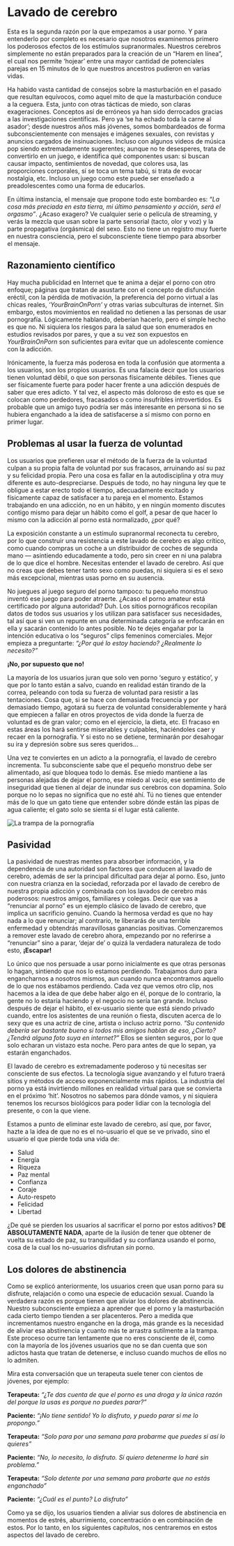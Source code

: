 # Lavado de cerebro {#lavado-de-cerebro}

Esta es la segunda razón por la que empezamos a usar porno. Y para entenderlo por completo es necesario que nosotros examinemos primero los poderosos efectos de los estímulos supranormales. Nuestros cerebros simplemente no están preparados para la creación de un “Harem en línea”, el cual nos permite ‘hojear’ entre una mayor cantidad de potenciales parejas en 15 minutos de lo que nuestros ancestros pudieron en varias vidas.

Ha habido vasta cantidad de consejos sobre la masturbación en el pasado que resultan equívocos, como aquel mito de que la masturbación conduce a la ceguera. Esta, junto con otras tácticas de miedo, son claras exageraciones. Conceptos así de erróneos ya han sido derrocados gracias a las investigaciones científicas. Pero ya ‘se ha echado toda la carne al asador’; desde nuestros años más jóvenes, somos bombardeados de forma subconscientemente con mensajes e imágenes sexuales, con revistas y anuncios cargados de insinuaciones. Incluso con algunos videos de música pop siendo extremadamente sugerentes; aunque no te desesperes, trata de convertirlo en un juego, e identifica qué componentes usan: si buscan causar impacto, sentimientos de novedad, que colores usa, las proporciones corporales, sí se toca un tema tabú, si trata de evocar nostalgia, etc. Incluso un juego como este puede ser enseñado a preadolescentes como una forma de educarlos.

En última instancia, el mensaje que propone todo este bombardeo es: _“La cosa más preciada en esta tierra, mi último pensamiento y acción, será el orgasmo”_. ¿Acaso exagero? Ve cualquier serie o película de streaming, y verás la mezcla que usan sobre la parte sensorial (tacto, olor y voz) y la parte propagativa (orgásmica) del sexo. Esto no tiene un registro muy fuerte en nuestra consciencia, pero el subconsciente tiene tiempo para absorber el mensaje.

## Razonamiento científico

Hay mucha publicidad en Internet que te anima a dejar el porno con otro enfoque; páginas que tratan de asustarte con el concepto de disfunción eréctil, con la pérdida de motivación, la preferencia del porno virtual a las chicas reales, _‘YourBrainOnPorn’_ y otras varias subculturas de internet. Sin embargo, estos movimientos en realidad no detienen a las personas de usar pornografía. Lógicamente hablando, deberían hacerlo, pero el simple hecho es que no. Ni siquiera los riesgos para la salud que son enumerados en estudios revisados por pares, y que a su vez son expuestos en _YourBrainOnPorn_ son suficientes para evitar que un adolescente comience con la adicción.

Irónicamente, la fuerza más poderosa en toda la confusión que atormenta a los usuarios, son los propios usuarios. Es una falacia decir que los usuarios tienen voluntad débil, o que son personas físicamente débiles. Tienes que ser físicamente fuerte para poder hacer frente a una adicción después de saber que eres adicto. Y tal vez, el aspecto más doloroso de esto es que se colocan como perdedores, fracasados o como insufribles introvertidos. Es probable que un amigo tuyo podría ser más interesante en persona si no se hubiera enganchado a la idea de satisfacerse a sí mismo con porno en primer lugar. 

## Problemas al usar la fuerza de voluntad

Los usuarios que prefieren usar el método de la fuerza de la voluntad culpan a su propia falta de voluntad por sus fracasos, arruinando así su paz y su felicidad propia. Pero una cosa es fallar en la autodisciplina y otra muy diferente es auto-despreciarse. Después de todo, no hay ninguna ley que te obligue a estar erecto todo el tiempo, adecuadamente excitado y físicamente capaz de satisfacer a tu pareja en el momento. Estamos trabajando en una adicción, no en un hábito, y en ningún momento discutes contigo mismo para dejar un hábito como el golf, a pesar de que hacer lo mismo con la adicción al porno está normalizado, ¿por qué?

La exposición constante a un estímulo supranormal reconecta tu cerebro, por lo que construir una resistencia a este lavado de cerebro es algo crítico, como cuando compras un coche a un distribuidor de coches de segunda mano — asintiendo educadamente a todo, pero sin creer en ni una palabra de lo que dice el hombre. Necesitas entender el lavado de cerebro. Así que no creas que debes tener tanto sexo como puedas, ni siquiera si es el sexo más excepcional, mientras usas porno en su ausencia.

No juegues al juego seguro del porno tampoco: tu pequeño monstruo inventó ese juego para poder atraerte. ¿Acaso el porno amateur está certificado por alguna autoridad? Duh. Los sitios pornográficos recopilan datos de todos sus usuarios y los utilizan para satisfacer sus necesidades, tal así que si ven un repunte en una determinada categoría se enfocarán en ella y sacarán contenido lo antes posible. No te dejes engañar por la intención educativa o los "seguros" clips femeninos comerciales. Mejor empieza a preguntarte: _"¿Por qué lo estoy haciendo? ¿Realmente lo necesito?"_

**¡No, por supuesto que no!**
 
La mayoría de los usuarios juran que solo ven porno ‘seguro y estático’, y que por lo tanto están a salvo, cuando en realidad están tirando de la correa, peleando con toda su fuerza de voluntad para resistir a las tentaciones. Cosa que, si se hace con demasiada frecuencia y por demasiado tiempo, agotará su fuerza de voluntad considerablemente y hará que empiecen a fallar en otros proyectos de vida donde la fuerza de voluntad es de gran valor; como en el ejercicio, la dieta, etc. El fracaso en estas áreas los hará sentirse miserables y culpables, haciéndoles caer y recaer en la pornografía. Y si esto no se detiene, terminarán por desahogar su ira y depresión sobre sus seres queridos…

Una vez te conviertes en un adicto a la pornografía, el lavado de cerebro incrementa. Tu subconsciente sabe que el pequeño monstruo debe ser alimentado, así que bloquea todo lo demás. Ese miedo mantiene a las personas alejadas de dejar el porno, ese miedo al vacío, ese sentimiento de inseguridad que tienen al dejar de inundar sus cerebros con dopamina. Solo porque no lo sepas no significa que no esté ahí. Tú no tienes que entender más de lo que un gato tiene que entender sobre dónde están las pipas de agua caliente; el gato solo se sienta si el lugar está caliente. 

![La trampa de la pornografía](img-la-trampa.png)\

## Pasividad

La pasividad de nuestras mentes para absorber información, y la dependencia de una autoridad son factores que conducen al lavado de cerebro, además de ser la principal dificultad para dejar al porno. Eso, junto con nuestra crianza en la sociedad, reforzada por el lavado de cerebro de nuestra propia adicción y combinada con los lavados de cerebro más poderosos: nuestros amigos, familiares y colegas. Decir que vas a "renunciar al porno" es un ejemplo clásico de lavado de cerebro, que implica un sacrificio genuino. Cuando la hermosa verdad es que no hay nada a lo que renunciar; al contrario, te liberarás de una terrible enfermedad y obtendrás maravillosas ganancias positivas. Comenzaremos a remover este lavado de cerebro ahora, empezando por no referirse a "renunciar" sino a parar, ‘dejar de’ o quizá la verdadera naturaleza de todo esto, **¡Escapar!**

Lo único que nos persuade a usar porno inicialmente es que otras personas lo hagan, sintiendo que nos lo estamos perdiendo. Trabajamos duro para engancharnos a nosotros mismos, aun cuando nunca encontramos aquello de lo que nos estábamos perdiendo. Cada vez que vemos otro clip, nos hacemos a la idea de que debe haber algo en él, porque de lo contrario, la gente no lo estaría haciendo y el negocio no sería tan grande. Incluso después de dejar el hábito, el ex-usuario siente que está siendo privado cuando, entre los asistentes de una reunión o fiesta, discuten acerca de lo sexy que es una actriz de cine, artista o incluso actriz porno. _“Su contenido debería ser bastante bueno si todos mis amigos hablan de eso, ¿Cierto? ¿Tendrá alguna foto suya en internet?”_ Ellos se sienten seguros, por lo que solo echaran un vistazo esta noche. Pero para antes de que lo sepan, ya estarán enganchados.

El lavado de cerebro es extremadamente poderoso y tú necesitas ser consciente de sus efectos. La tecnología sigue avanzando y el futuro traerá sitios y métodos de acceso exponencialmente más rápidos. La industria del porno ya está invirtiendo millones en realidad virtual para que se convierta en el próximo ‘hit’. Nosotros no sabemos para dónde vamos, y ni siquiera tenemos los recursos biológicos para poder lidiar con la tecnología del presente, o con la que viene.

Estamos a punto de eliminar este lavado de cerebro, así que, por favor, hazte a la idea de que no es el no-usuario el que se ve privado, sino el usuario el que pierde toda una vida de:

* Salud
* Energía
* Riqueza
* Paz mental
* Confianza
* Coraje
* Auto-respeto
* Felicidad
* Libertad

¿De qué se pierden los usuarios al sacrificar el porno por estos aditivos? **DE ABSOLUTAMENTE NADA**, aparte de la ilusión de tener que obtener de vuelta su estado de paz, su tranquilidad y su confianza usando el porno, cosa de la cual los no-usuarios disfrutan _sin_ porno.

## Los dolores de abstinencia

Como se explicó anteriormente, los usuarios creen que usan porno para su disfrute, relajación o como una especie de educación sexual. Cuando la verdadera razón es porque tienen que aliviar los dolores de abstinencia. Nuestro subconsciente empieza a aprender que el porno y la masturbación cada cierto tiempo tienden a ser placenteros. Pero a medida que incrementamos nuestro enganche en la droga, más grande es la necesidad de aliviar esa abstinencia y cuanto más te arrastra sutilmente a la trampa. Este proceso ocurre tan lentamente que no eres consciente de él, como con la mayoría de los jóvenes usuarios que no se dan cuenta que son adictos hasta que tratan de detenerse, e incluso cuando muchos de ellos no lo admiten.

Mira esta conversación que un terapeuta suele tener con cientos de jóvenes, por ejemplo:

**Terapeuta:** _“¿Te das cuenta de que el porno es una droga y la única razón del porque la usas es porque no puedes parar?”_

**Paciente:** _“¡No tiene sentido! Yo lo disfruto, y puedo parar si me lo propongo.”_

**Terapeuta:** _“Solo para por una semana para probarme que puedes si así lo quieres”_

**Paciente:** _“No, lo necesito, lo disfruto. Sí quiero detenerme lo haré sin problema.”_

**Terapeuta:** _“Solo detente por una semana para probarte que no estás enganchado”_

**Paciente:** _“¿Cuál es el punto? Lo disfruto”_

Como ya se dijo, los usuarios tienden a aliviar sus dolores de abstinencia en momentos de estrés, aburrimiento, concentración o en combinación de estos. Por lo tanto, en los siguientes capítulos, nos centraremos en estos aspectos del lavado de cerebro.
